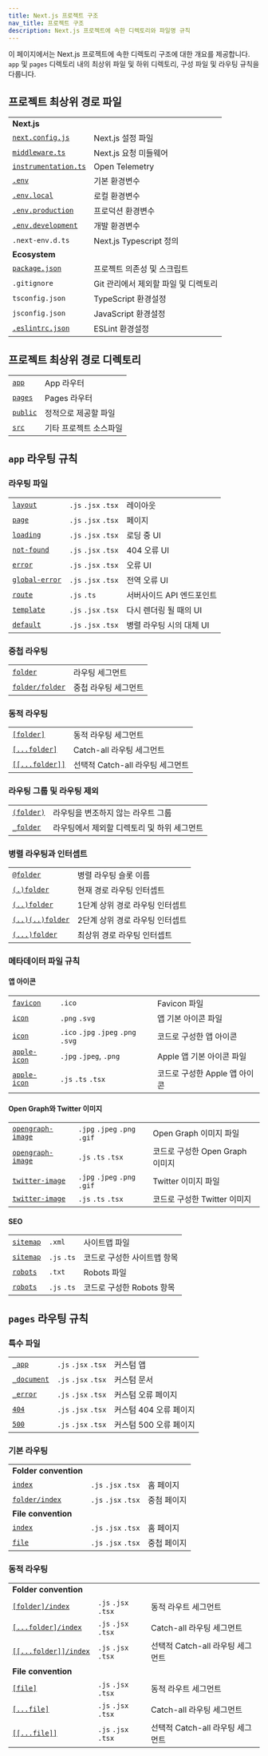 ```yaml
---
title: Next.js 프로젝트 구조
nav_title: 프로젝트 구조
description: Next.js 프로젝트에 속한 디렉토리와 파일명 규칙
---
```


이 페이지에서는 Next.js 프로젝트에 속한 디렉토리 구조에 대한 개요를 제공합니다. `app` 및 `pages` 디렉토리 내의 최상위 파일 및 하위 디렉토리, 구성 파일 및 라우팅 규칙을 다룹니다.

## 프로젝트 최상위 경로 파일

|                                                                                             |                                      |
| ------------------------------------------------------------------------------------------- | ------------------------------------ |
| **Next.js**                                                                                 |                                      |
| [`next.config.js`](/docs/app/api-reference/next-config-js)                                  | Next.js 설정 파일                    |
| [`middleware.ts`](/docs/app/building-your-application/routing/middleware)                   | Next.js 요청 미들웨어                |
| [`instrumentation.ts`](/docs/app/building-your-application/optimizing/instrumentation)      | Open Telemetry                       |
| [`.env`](/docs/app/building-your-application/configuring/environment-variables)             | 기본 환경변수                        |
| [`.env.local`](/docs/app/building-your-application/configuring/environment-variables)       | 로컬 환경변수                        |
| [`.env.production`](/docs/app/building-your-application/configuring/environment-variables)  | 프로덕션 환경변수                    |
| [`.env.development`](/docs/app/building-your-application/configuring/environment-variables) | 개발 환경변수                        |
| `.next-env.d.ts`                                                                            | Next.js Typescript 정의              |
| **Ecosystem**                                                                               |                                      |
| [`package.json`](/docs/getting-started/installation#manual-installation)                    | 프로젝트 의존성 및 스크립트          |
| `.gitignore`                                                                                | Git 관리에서 제외할 파일 및 디렉토리 |
| `tsconfig.json`                                                                             | TypeScript 환경설정                  |
| `jsconfig.json`                                                                             | JavaScript 환경설정                  |
| [`.eslintrc.json`](/docs/app/building-your-application/configuring/eslint)                  | ESLint 환경설정                      |

## 프로젝트 최상위 경로 디렉토리

|                                                                         |                        |
| ----------------------------------------------------------------------- | ---------------------- |
| [`app`](/docs/app/building-your-application/routing)                    | App 라우터             |
| [`pages`](/docs/pages/building-your-application/routing)                | Pages 라우터           |
| [`public`](/docs/getting-started/installation#create-the-public-folder) | 정적으로 제공할 파일   |
| [`src`](/docs/app/building-your-application/configuring/src-directory)  | 기타 프로젝트 소스파일 |

## `app` 라우팅 규칙

### 라우팅 파일

|                                                                                 |                     |                           |
| ------------------------------------------------------------------------------- | ------------------- | ------------------------- |
| [`layout`](/docs/app/api-reference/file-conventions/layout)                     | `.js` `.jsx` `.tsx` | 레이아웃                  |
| [`page`](/docs/app/api-reference/file-conventions/page)                         | `.js` `.jsx` `.tsx` | 페이지                    |
| [`loading`](/docs/app/api-reference/file-conventions/loading)                   | `.js` `.jsx` `.tsx` | 로딩 중 UI                |
| [`not-found`](/docs/app/api-reference/file-conventions/not-found)               | `.js` `.jsx` `.tsx` | 404 오류 UI               |
| [`error`](/docs/app/api-reference/file-conventions/error)                       | `.js` `.jsx` `.tsx` | 오류 UI                   |
| [`global-error`](/docs/app/api-reference/file-conventions/error#global-errorjs) | `.js` `.jsx` `.tsx` | 전역 오류 UI              |
| [`route`](/docs/app/api-reference/file-conventions/route)                       | `.js` `.ts`         | 서버사이드 API 엔드포인트 |
| [`template`](/docs/app/api-reference/file-conventions/template)                 | `.js` `.jsx` `.tsx` | 다시 렌더링 될 때의 UI    |
| [`default`](/docs/app/api-reference/file-conventions/default)                   | `.js` `.jsx` `.tsx` | 병렬 라우팅 시의 대체 UI  |

### 중첩 라우팅

|                                                                              |                      |
| ---------------------------------------------------------------------------- | -------------------- |
| [`folder`](/docs/app/building-your-application/routing#route-segments)       | 라우팅 세그먼트      |
| [`folder/folder`](/docs/app/building-your-application/routing#nested-routes) | 중첩 라우팅 세그먼트 |

### 동적 라우팅

|                                                                                                           |                                  |
| --------------------------------------------------------------------------------------------------------- | -------------------------------- |
| [`[folder]`](/docs/app/building-your-application/routing/dynamic-routes#convention)                       | 동적 라우팅 세그먼트             |
| [`[...folder]`](/docs/app/building-your-application/routing/dynamic-routes)                               | Catch-all 라우팅 세그먼트        |
| [`[[...folder]]`](/docs/app/building-your-application/routing/dynamic-routes#optional-catch-all-segments) | 선택적 Catch-all 라우팅 세그먼트 |

### 라우팅 그룹 및 라우팅 제외

|                                                                                     |                                             |
| ----------------------------------------------------------------------------------- | ------------------------------------------- |
| [`(folder)`](/docs/app/building-your-application/routing/route-groups#convention)   | 라우팅을 변조하지 않는 라우트 그룹          |
| [`_folder`](/docs/app/building-your-application/routing/colocation#private-folders) | 라우팅에서 제외할 디렉토리 및 하위 세그먼트 |

### 병렬 라우팅과 인터셉트

|                                                                                                |                                 |
| ---------------------------------------------------------------------------------------------- | ------------------------------- |
| [`@folder`](/docs/app/building-your-application/routing/parallel-routes#convention)            | 병렬 라우팅 슬롯 이름           |
| [`(.)folder`](/docs/app/building-your-application/routing/intercepting-routes#convention)      | 현재 경로 라우팅 인터셉트       |
| [`(..)folder`](/docs/app/building-your-application/routing/intercepting-routes#convention)     | 1단계 상위 경로 라우팅 인터셉트 |
| [`(..)(..)folder`](/docs/app/building-your-application/routing/intercepting-routes#convention) | 2단계 상위 경로 라우팅 인터셉트 |
| [`(...)folder`](/docs/app/building-your-application/routing/intercepting-routes#convention)    | 최상위 경로 라우팅 인터셉트     |

### 메타데이터 파일 규칙

#### 앱 아이콘

|                                                                                                                 |                                     |                               |
| --------------------------------------------------------------------------------------------------------------- | ----------------------------------- | ----------------------------- |
| [`favicon`](/docs/app/api-reference/file-conventions/metadata/app-icons#favicon)                                | `.ico`                              | Favicon 파일                  |
| [`icon`](/docs/app/api-reference/file-conventions/metadata/app-icons#icon)                                      | `.png` `.svg`                       | 앱 기본 아이콘 파일           |
| [`icon`](/docs/app/api-reference/file-conventions/metadata/app-icons#generate-icons-using-code-js-ts-tsx)       | `.ico` `.jpg` `.jpeg` `.png` `.svg` | 코드로 구성한 앱 아이콘       |
| [`apple-icon`](/docs/app/api-reference/file-conventions/metadata/app-icons#apple-icon)                          | `.jpg` `.jpeg`, `.png`              | Apple 앱 기본 아이콘 파일     |
| [`apple-icon`](/docs/app/api-reference/file-conventions/metadata/app-icons#generate-icons-using-code-js-ts-tsx) | `.js` `.ts` `.tsx`                  | 코드로 구성한 Apple 앱 아이콘 |

#### Open Graph와 Twitter 이미지

|                                                                                                                             |                              |                                 |
| --------------------------------------------------------------------------------------------------------------------------- | ---------------------------- | ------------------------------- |
| [`opengraph-image`](/docs/app/api-reference/file-conventions/metadata/opengraph-image#opengraph-image)                      | `.jpg` `.jpeg` `.png` `.gif` | Open Graph 이미지 파일          |
| [`opengraph-image`](/docs/app/api-reference/file-conventions/metadata/opengraph-image#generate-images-using-code-js-ts-tsx) | `.js` `.ts` `.tsx`           | 코드로 구성한 Open Graph 이미지 |
| [`twitter-image`](/docs/app/api-reference/file-conventions/metadata/opengraph-image#twitter-image)                          | `.jpg` `.jpeg` `.png` `.gif` | Twitter 이미지 파일             |
| [`twitter-image`](/docs/app/api-reference/file-conventions/metadata/opengraph-image#generate-images-using-code-js-ts-tsx)   | `.js` `.ts` `.tsx`           | 코드로 구성한 Twitter 이미지    |

#### SEO

|                                                                                             |             |                             |
| ------------------------------------------------------------------------------------------- | ----------- | --------------------------- |
| [`sitemap`](/docs/app/api-reference/file-conventions/metadata/sitemap#static-sitemapxml)    | `.xml`      | 사이트맵 파일               |
| [`sitemap`](/docs/app/api-reference/file-conventions/metadata/sitemap#generate-a-sitemap)   | `.js` `.ts` | 코드로 구성한 사이트맵 항목 |
| [`robots`](/docs/app/api-reference/file-conventions/metadata/robots#static-robotstxt)       | `.txt`      | Robots 파일                 |
| [`robots`](/docs/app/api-reference/file-conventions/metadata/robots#generate-a-robots-file) | `.js` `.ts` | 코드로 구성한 Robots 항목   |

## `pages` 라우팅 규칙

### 특수 파일

|                                                                                                             |                     |                        |
| ----------------------------------------------------------------------------------------------------------- | ------------------- | ---------------------- |
| [`_app`](/docs/pages/building-your-application/routing/custom-app)                                          | `.js` `.jsx` `.tsx` | 커스텀 앱              |
| [`_document`](/docs/pages/building-your-application/routing/custom-document)                                | `.js` `.jsx` `.tsx` | 커스텀 문서            |
| [`_error`](/docs/pages/building-your-application/routing/custom-error#more-advanced-error-page-customizing) | `.js` `.jsx` `.tsx` | 커스텀 오류 페이지     |
| [`404`](/docs/pages/building-your-application/routing/custom-error#404-page)                                | `.js` `.jsx` `.tsx` | 커스텀 404 오류 페이지 |
| [`500`](/docs/pages/building-your-application/routing/custom-error#500-page)                                | `.js` `.jsx` `.tsx` | 커스텀 500 오류 페이지 |

### 기본 라우팅

|                                                                                                |                     |             |
| ---------------------------------------------------------------------------------------------- | ------------------- | ----------- |
| **Folder convention**                                                                          |                     |             |
| [`index`](/docs/pages/building-your-application/routing/pages-and-layouts#index-routes)        | `.js` `.jsx` `.tsx` | 홈 페이지   |
| [`folder/index`](/docs/pages/building-your-application/routing/pages-and-layouts#index-routes) | `.js` `.jsx` `.tsx` | 중첨 페이지 |
| **File convention**                                                                            |                     |             |
| [`index`](/docs/pages/building-your-application/routing/pages-and-layouts#index-routes)        | `.js` `.jsx` `.tsx` | 홈 페이지   |
| [`file`](/docs/pages/building-your-application/routing/pages-and-layouts)                      | `.js` `.jsx` `.tsx` | 중첩 페이지 |

### 동적 라우팅

|                                                                                                                   |                     |                                  |
| ----------------------------------------------------------------------------------------------------------------- | ------------------- | -------------------------------- |
| **Folder convention**                                                                                             |                     |                                  |
| [`[folder]/index`](/docs/pages/building-your-application/routing/dynamic-routes)                                  | `.js` `.jsx` `.tsx` | 동적 라우트 세그먼트             |
| [`[...folder]/index`](/docs/pages/building-your-application/routing/dynamic-routes#catch-all-segments)            | `.js` `.jsx` `.tsx` | Catch-all 라우팅 세그먼트        |
| [`[[...folder]]/index`](/docs/pages/building-your-application/routing/dynamic-routes#optional-catch-all-segments) | `.js` `.jsx` `.tsx` | 선택적 Catch-all 라우팅 세그먼트 |
| **File convention**                                                                                               |                     |                                  |
| [`[file]`](/docs/pages/building-your-application/routing/dynamic-routes)                                          | `.js` `.jsx` `.tsx` | 동적 라우트 세그먼트             |
| [`[...file]`](/docs/pages/building-your-application/routing/dynamic-routes#catch-all-segments)                    | `.js` `.jsx` `.tsx` | Catch-all 라우팅 세그먼트        |
| [`[[...file]]`](/docs/pages/building-your-application/routing/dynamic-routes#optional-catch-all-segments)         | `.js` `.jsx` `.tsx` | 선택적 Catch-all 라우팅 세그먼트 |
